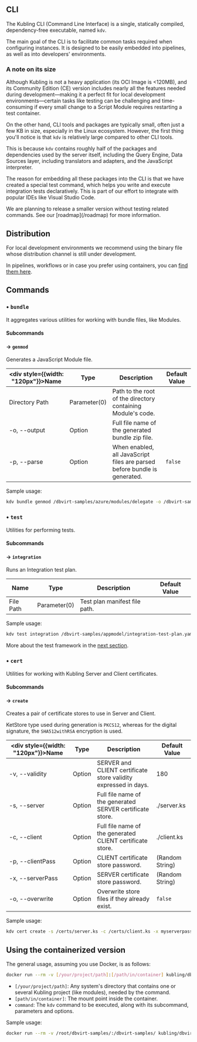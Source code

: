 
## CLI
The Kubling CLI (Command Line Interface) is a single, statically compiled, dependency-free executable, named `kdv`. 

The main goal of the CLI is to facilitate common tasks required when configuring instances. 
It is designed to be easily embedded into pipelines, as well as into developers' environments.

### A note on its size
Although Kubling is not a heavy application (its OCI Image is \<120MB), and its Community Edition (CE) version includes nearly all the features needed during 
development—making it a perfect fit for local development environments—certain tasks like testing can be challenging and time-consuming 
if every small change to a Script Module requires restarting a test container.

On the other hand, CLI tools and packages are typically small, often just a few KB in size, especially in the Linux ecosystem. 
However, the first thing you'll notice is that `kdv` is relatively large compared to other CLI tools. 

This is because `kdv` contains roughly half of the packages and dependencies used by the server itself, 
including the Query Engine, Data Sources layer, including translators and adapters, and the JavaScript interpreter.

The reason for embedding all these packages into the CLI is that we have created a special test command, which helps you write and execute integration tests declaratively. 
This is part of our effort to integrate with popular IDEs like Visual Studio Code.

<Callout type="info">
  We are planning to release a smaller version without testing related commands.
  See our [roadmap](/roadmap) for more information.
</Callout>

## Distribution
For local development environments we recommend using the binary file whose distribution channel is still under development.

In pipelines, workflows or in case you prefer using containers, you can [find them here](https://hub.docker.com/r/kubling/dbvirt-cli/tags).

## Commands

### &bull; `bundle`
It aggregates various utilities for working with bundle files, like Modules.

#### Subcommands
#### &rarr; `genmod`
Generates a JavaScript Module file.

| <div style={{width: "120px"}}>Name</div> | Type         | Description                                                               | Default Value |
|------------------------------------------|--------------|---------------------------------------------------------------------------|---------------|
| Directory Path                           | Parameter(0) | Path to the root of the directory containing Module's code.               |               |
| -o, --output                             | Option       | Full file name of the generated bundle zip file.                          |               |
| -p, --parse                              | Option       | When enabled, all JavaScript files are parsed before bundle is generated. | `false`       |

Sample usage:
```sh
kdv bundle genmod /dbvirt-samples/azure/modules/delegate -o /dbvirt-samples/azure/modules/azure-module-bundle.zip --parse
```

### &bull; `test`
Utilities for performing tests.

#### Subcommands
#### &rarr; `integration`
Runs an Integration test plan.

| Name         | Type         | Description                    | Default Value |
|--------------|--------------|--------------------------------|---------------|
| File Path    | Parameter(0) | Test plan manifest file path.  |               |

Sample usage:
```sh
kdv test integration /dbvirt-samples/appmodel/integration-test-plan.yaml
```

More about the test framework in the [next section](/CLI/test-framework).

### &bull; `cert`
Utilities for working with Kubling Server and Client certificates.

#### Subcommands
#### &rarr; `create`
Creates a pair of certificate stores to use in Server and Client.

KetStore type used during generation is `PKCS12`, whereas for the digital signature, the `SHA512withRSA` encryption is used.

| <div style={{width: "120px"}}>Name</div> | Type   | Description                                                     | Default Value   |
|------------------------------------------|--------|-----------------------------------------------------------------|-----------------|
| -v, --validity                           | Option | SERVER and CLIENT certificate store validity expressed in days. | 180             |
| -s, --server                             | Option | Full file name of the generated SERVER certificate store.       | ./server.ks     |
| -c, --client                             | Option | Full file name of the generated CLIENT certificate store.       | ./client.ks     |
| -p, --clientPass                         | Option | CLIENT certificate store password.                              | (Random String) |
| -x, --serverPass                         | Option | SERVER certificate store password.                              | (Random String) |
| -o, --overwrite                          | Option | Overwrite store files if they already exist.                    | `false`         |

Sample usage:
```sh
kdv cert create -s /certs/server.ks -c /certs/client.ks -x myserverpass -p myclientpass -o
```

## Using the containerized version
The general usage, assuming you use Docker, is as follows:
```sh
docker run --rm -v [/your/project/path]:[/path/in/container] kubling/dbvirt-cli:latest [command] [subcommand] [params] [options]
```

- `[/your/project/path]`: Any system's directory that contains one or several Kubling project (like modules), needed by the command.
- `[path/in/container]`: The mount point inside the container.
- `command`: The `kdv` command to be executed, along with its subcommand, parameters and options.

Sample usage:
```sh copy
docker run --rm -v /root/dbvirt-samples/:/dbvirt-samples/ kubling/dbvirt-cli:latest bundle genmod /dbvirt-samples/azure/modules/delegate -o /dbvirt-samples/azure/modules/delegate/azure-module-bundle.zip
```
